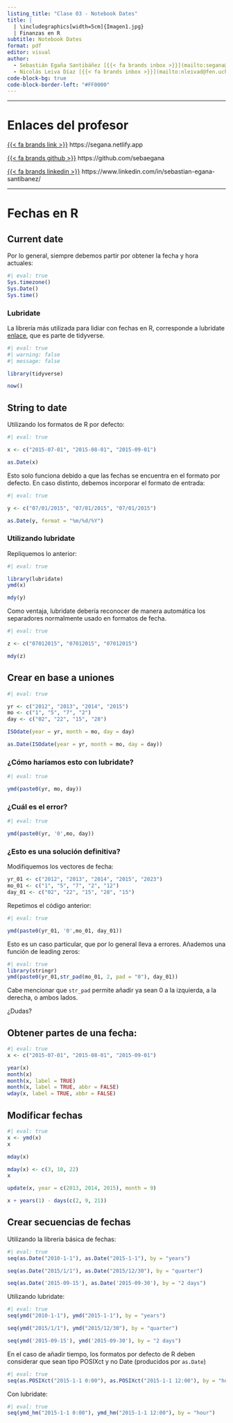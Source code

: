 ```yaml
---
listing_title: "Clase 03 - Notebook Dates"
title: |
  | \includegraphics[width=5cm]{Imagen1.jpg}  
  | Finanzas en R
subtitle: Notebook Dates
format: pdf
editor: visual
author:   
  - Sebastián Egaña Santibáñez [{{< fa brands inbox >}}](mailto:segana@fen.uchile)
  - Nicolás Leiva Díaz [{{< fa brands inbox >}}](mailto:nleivad@fen.uchile.cl)
code-block-bg: true
code-block-border-left: "#FF0000"
---
```


------------------------------------------------------------------------

# Enlaces del profesor

[{{< fa brands link >}}](https://segana.netlify.app) https://segana.netlify.app

[{{< fa brands github >}}](https://github.com/sebaegana) https://github.com/sebaegana

[{{< fa brands linkedin >}}](https://www.linkedin.com/in/sebastian-egana-santibanez/) https://www.linkedin.com/in/sebastian-egana-santibanez/

------------------------------------------------------------------------

# Fechas en R

## Current date

Por lo general, siempre debemos partir por obtener la fecha y hora actuales:

```r
#| eval: true
Sys.timezone()
Sys.Date()
Sys.time()

```

### Lubridate

La librería más utilizada para lidiar con fechas en R, corresponde a lubridate [enlace](https://lubridate.tidyverse.org), que es parte de tidyverse.

```r
#| eval: true
#| warning: false
#| message: false

library(tidyverse)

now()

```

## String to date

Utilizando los formatos de R por defecto:

```r
#| eval: true

x <- c("2015-07-01", "2015-08-01", "2015-09-01")

as.Date(x)

```

Esto solo funciona debido a que las fechas se encuentra en el formato por defecto. En caso distinto, debemos incorporar el formato de entrada:

```r
#| eval: true

y <- c("07/01/2015", "07/01/2015", "07/01/2015")

as.Date(y, format = "%m/%d/%Y")

```

### Utilizando lubridate

Repliquemos lo anterior:

```r
#| eval: true

library(lubridate)
ymd(x)

mdy(y)

```

Como ventaja, lubridate debería reconocer de manera automática los separadores normalmente usado en formatos de fecha.

```r
#| eval: true

z <- c("07012015", "07012015", "07012015")

mdy(z)

```

## Crear en base a uniones

```r
#| eval: true

yr <- c("2012", "2013", "2014", "2015")
mo <- c("1", "5", "7", "2")
day <- c("02", "22", "15", "28")

ISOdate(year = yr, month = mo, day = day)

as.Date(ISOdate(year = yr, month = mo, day = day))
```

### ¿Cómo haríamos esto con lubridate?

```r
#| eval: true

ymd(paste0(yr, mo, day))


```

### ¿Cuál es el error?

```r
#| eval: true

ymd(paste0(yr, '0',mo, day))


```

### ¿Esto es una solución definitiva?

Modifiquemos los vectores de fecha:

```r
yr_01 <- c("2012", "2013", "2014", "2015", "2023")
mo_01 <- c("1", "5", "7", "2", "12")
day_01 <- c("02", "22", "15", "28", "15")
```

Repetimos el código anterior:

```r
#| eval: true

ymd(paste0(yr_01, '0',mo_01, day_01))


```

Esto es un caso particular, que por lo general lleva a errores. Añademos una función de leading zeros:

```r
#| eval: true
library(stringr)
ymd(paste0(yr_01,str_pad(mo_01, 2, pad = "0"), day_01))

```

Cabe mencionar que `str_pad` permite añadir ya sean 0 a la izquierda, a la derecha, o ambos lados.

¿Dudas?

## Obtener partes de una fecha:

```r
#| eval: true
x <- c("2015-07-01", "2015-08-01", "2015-09-01")

year(x)
month(x)
month(x, label = TRUE)
month(x, label = TRUE, abbr = FALSE)
wday(x, label = TRUE, abbr = FALSE)

```

## Modificar fechas

```r
#| eval: true
x <- ymd(x)
x

mday(x)

mday(x) <- c(3, 10, 22)
x

update(x, year = c(2013, 2014, 2015), month = 9)

x + years(1) - days(c(2, 9, 21))

```

## Crear secuencias de fechas

Utilizando la librería básica de fechas:

```r
#| eval: true
seq(as.Date("2010-1-1"), as.Date("2015-1-1"), by = "years")

seq(as.Date("2015/1/1"), as.Date("2015/12/30"), by = "quarter")

seq(as.Date('2015-09-15'), as.Date('2015-09-30'), by = "2 days")

```

Utilizando lubridate:

```r
#| eval: true
seq(ymd("2010-1-1"), ymd("2015-1-1"), by = "years")

seq(ymd("2015/1/1"), ymd("2015/12/30"), by = "quarter")

seq(ymd('2015-09-15'), ymd('2015-09-30'), by = "2 days")

```

En el caso de añadir tiempo, los formatos por defecto de R deben considerar que sean tipo POSIXct y no Date (producidos por `as.Date`)

```r
#| eval: true
seq(as.POSIXct("2015-1-1 0:00"), as.POSIXct("2015-1-1 12:00"), by = "hour")
```

Con lubridate:

```r
#| eval: true
seq(ymd_hm("2015-1-1 0:00"), ymd_hm("2015-1-1 12:00"), by = "hour")
```
